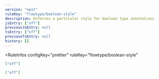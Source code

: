 ```yaml
---
version: "next"
ruleKey: "flowtype/boolean-style"
description: Enforces a particular style for boolean type annotations
jsEntry: ["off"]
previousJsEntry: null
tsEntry: ["off"]
previousTsEntry: null
history: []
---
```


<RuleInfos 
  configKey="prettier" 
  ruleKey="flowtype/boolean-style" 
>

```json
["off"]
```

```json
["off"]
```

</RuleInfos>

